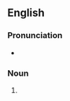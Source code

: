 ==English==

===Pronunciation===
* {{a|US}} {{IPA|en|/ˈæm.bɚ.d͡ʒæks/}}

===Noun===
{{head|en|noun form}}

# {{plural of|en|amberjack}}